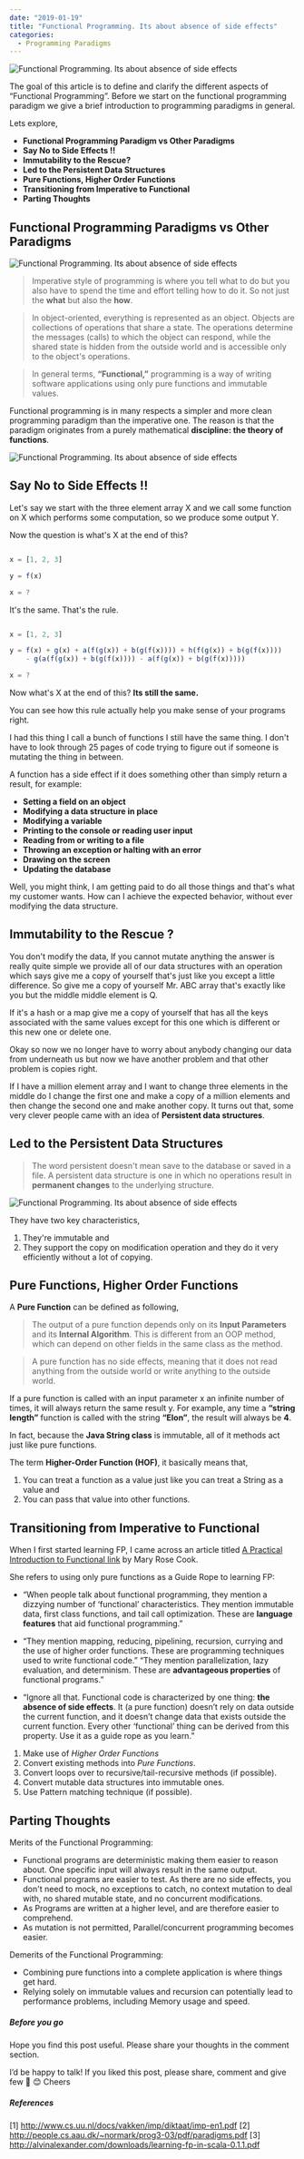 ```yaml
---
date: "2019-01-19"
title: "Functional Programming. Its about absence of side effects"
categories:
  - Programming Paradigms
---
```


![Functional Programming. Its about absence of side effects](./main_picture.jpg)

The goal of this article is to define and clarify the different aspects of “Functional Programming”. Before we start on the functional programming paradigm we give a brief introduction to programming paradigms in general. 

Lets explore,
  - **Functional Programming Paradigm vs Other Paradigms**
  - **Say No to Side Effects !!**
  - **Immutability to the Rescue?**
  - **Led to the Persistent Data Structures**
  - **Pure Functions, Higher Order Functions**
  - **Transitioning from Imperative to Functional**
  - **Parting Thoughts**

## Functional Programming Paradigms vs Other Paradigms

![Functional Programming. Its about absence of side effects](./programming_languages.png)

> Imperative style of programming is where you tell what to do but you also have to spend the time and effort telling how to do it. So not just the **what** but also the **how**.

> In object-oriented, everything is represented as an object. Objects are collections of operations that share a state. The operations determine the messages (calls) to which the object can respond, while the shared state is hidden from the outside
world and is accessible only to the object's operations.

> In general terms, **“Functional,”** programming is a way of writing software applications using only pure functions and immutable values.

Functional programming is in many respects a simpler and more clean programming paradigm than the imperative one. The reason is that the paradigm originates from a purely mathematical **discipline: the theory of functions**.

![Functional Programming. Its about absence of side effects](./math_function_croped.png)

## Say No to Side Effects !!

Let's say we start with the three element array X and we call some function on X which performs some computation, so we produce some output Y.

Now the question is what's X at the end of this?

```javascript

x = [1, 2, 3]

y = f(x)

x = ?
```

It's the same. That's the rule.

```javascript

x = [1, 2, 3]

y = f(x) + g(x) + a(f(g(x)) + b(g(f(x)))) + h(f(g(x)) + b(g(f(x)))) 
	- g(a(f(g(x)) + b(g(f(x)))) - a(f(g(x)) + b(g(f(x)))))

x = ?
```

Now what's X at the end of this? **Its still the same.**

You can see how this rule actually help you make sense of your programs right. 

I had this thing I call a bunch of functions I still have the same thing. I don't have to look through 25 pages of code trying to figure out if someone is mutating the thing in between.

A function has a side effect if it does something other than simply return a result, for example:
  - **Setting a field on an object**
  - **Modifying a data structure in place**
  - **Modifying a variable**
  - **Printing to the console or reading user input**
  - **Reading from or writing to a file**
  - **Throwing an exception or halting with an error**
  - **Drawing on the screen**
  - **Updating the database**
	

Well, you might think, I am getting paid to do all those things and that's what my customer wants. How can I achieve the expected behavior, without ever modifying the data structure.

## Immutability to the Rescue ?

You don't modify the data, If you cannot mutate anything the answer is really quite simple we provide all of our data structures with an operation which says give me a copy of yourself that's just like you except a little difference. So give me a copy of yourself Mr. ABC array that's exactly like you but the middle middle element is Q.

If it's a hash or a map give me a copy of yourself that has all the keys associated with the same values except for this one which is different or this new one or delete one.

Okay so now we no longer have to worry about anybody changing our data from underneath us but now we have another problem and that other problem is copies right.

If I have a million element array and I want to change three elements in the middle do I change the first one and make a copy of a million elements and then change the second one and make another copy. It turns out that, some very clever people came with an idea of **Persistent data structures**.

## Led to the Persistent Data Structures

> The word persistent doesn't mean save to the database or saved in a file. A persistent data structure is one in which no operations result in **permanent changes** to the underlying structure.


![Functional Programming. Its about absence of side effects](./persistent_data_strutures.png)

They have two key characteristics,
1. They're immutable and 
1. They support the copy on modification operation and they do it very efficiently without a lot of copying.

## Pure Functions, Higher Order Functions

A **Pure Function** can be defined as following,

> The output of a pure function depends only on its **Input Parameters** and its **Internal Algorithm**. This is different from an OOP method, which can depend on other fields in the same class as the method.

> A pure function has no side effects, meaning that it does not read anything from the outside world or write anything to the outside world.

If a pure function is called with an input parameter x an infinite number of times, it will always return the same result y. For example, any time a **“string length”** function is called with the string **“Elon”**, the result will always be **4**.

In fact, because the **Java String class** is immutable, all of it methods act just like pure functions.

The term **Higher-Order Function (HOF)**, it basically means that,

1. You can treat a function as a value just like you can treat a String as a value and 
1. You can pass that value into other functions.


## Transitioning from Imperative to Functional

When I first started learning FP, I came across an article titled [A Practical Introduction to Functional link](Programminghttps://maryrosecook.com/blog/post/a-practical-introduction-to-functional-programming) by Mary Rose Cook.

She refers to using only pure functions as a Guide Rope to learning FP:

  - “When people talk about functional programming, they mention a dizzying number of ‘functional’ characteristics. They mention immutable data, first class functions, and tail call optimization. These are **language features** that aid functional programming.”

  - “They mention mapping, reducing, pipelining, recursion, currying and the use of higher order functions. These are programming techniques used to write functional code.” “They mention parallelization, lazy evaluation, and determinism. These are **advantageous properties** of functional programs.”

  - “Ignore all that. Functional code is characterized by one thing: **the absence of side effects**. It (a pure function) doesn’t rely on data outside the current function, and it doesn’t change data that exists outside the current function. Every other ‘functional’ thing can be derived from this property.  Use it as a guide rope as you learn.”

1. Make use of *Higher Order Functions*
1. Convert existing methods into *Pure Functions*.
1. Convert loops over to recursive/tail-recursive methods (if possible).
1. Convert mutable data structures into immutable ones.
1. Use Pattern matching technique (if possible).

## Parting Thoughts

Merits of the Functional Programming:

  - Functional programs are deterministic making them easier to reason about. One specific input will always result in the same output.
  - Functional programs are easier to test. As there are no side effects, you don't need to mock, no exceptions to catch, no context mutation to deal with, no shared mutable state, and no concurrent modifications.
  - As Programs are written at a higher level, and are therefore easier to comprehend.
  - As mutation is not permitted, Parallel/concurrent programming becomes easier.


Demerits of the Functional Programming:

  - Combining pure functions into a complete application is where things get hard.
  - Relying solely on immutable values and recursion can potentially lead to performance problems, including Memory usage and speed.

##### Before you go

Hope you find this post useful. Please share your thoughts in the comment section.

I’d be happy to talk! If you liked this post, please share, comment and give few 👏 😊 Cheers


##### References
  [1] http://www.cs.uu.nl/docs/vakken/imp/diktaat/imp-en1.pdf
  [2] http://people.cs.aau.dk/~normark/prog3-03/pdf/paradigms.pdf
  [3] http://alvinalexander.com/downloads/learning-fp-in-scala-0.1.1.pdf